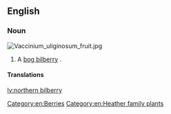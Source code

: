 ==English==
{{wikipedia|vaccinium uliginosum}}

===Noun===
[[File:Vaccinium_uliginosum_fruit.jpg|thumb|right]]
{{en-noun|northern bilberries}}

# A [[bog bilberry]] {{gloss|shrub and berry}}.

====Translations====
{{trans-see|shrub and berry|bog bilberry}}

[[Category:en:Berries]]
[[Category:en:Heather family plants]]

[[lv:northern bilberry]]